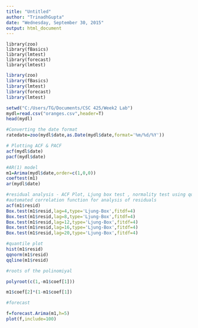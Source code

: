 ```yaml
---
title: "Untitled"
author: "TrinadhGupta"
date: "Wednesday, September 30, 2015"
output: html_document
---
```

```
library(zoo)
library(fBasics)
library(lmtest)
library(forecast)
library(lmtest)
```
```r
library(zoo)
library(fBasics)
library(lmtest)
library(forecast)
library(lmtest)
```

```r
setwd("C:/Users/TG/Documents/CSC 425/Week2 Lab")
mydl=read.csv("oranges.csv",header=T)
head(mydl)
```


```r
#Converting the date format 
ratedate=zoo(mydl$date,as.Date(mydl$date,format='%m/%d/%Y'))

```

```r
# Plotting ACF & PACF
acf(mydl$date)
pacf(mydl$date)
```

```r
#AR(1) model
m1=Arima(mydl$date,order=c(1,0,0))
coeftest(m1)
ar(mydl$date)
```


```r
#residual analysis - ACF Plot, Ljung box test , normality test using qq plot, roots of the polinomial
#automated correlation function for analysis of residuals
acf(m1$resid)
Box.test(m1$resid,lag=4,type='Ljung-Box',fitdf=4)
Box.test(m1$resid,lag=8,type='Ljung-Box',fitdf=4)
Box.test(m1$resid,lag=12,type='Ljung-Box',fitdf=4)
Box.test(m1$resid,lag=16,type='Ljung-Box',fitdf=4)
Box.test(m1$resid,lag=20,type='Ljung-Box',fitdf=4)

```

```r
#quantile plot
hist(m1$resid)
qqnorm(m1$resid)
qqline(m1$resid)
```

```r
#roots of the polinomiyal

polyroot(c(1,-m1$coef[1]))

m1$coef[2]*(1-m1$coef[1])

```

```r
#forecast

f=forecast.Arima(m1,h=5)
plot(f,include=100)
```

```r
```
```r
```
